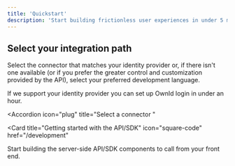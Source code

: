 ```yaml
---
title: 'Quickstart'
description: 'Start building frictionless user experiences in under 5 minutes'
---
```


## Select your integration path

Select the connector that matches your identity provider or, if there isn't one available (or if you prefer the greater control and customization provided by the API), select your preferred development language. 

<CardGroup>

<Card title="Getting started with a Connector" icon="leaf" href="https://docs.ownid.com/introduction#connectors">
  If we support your identity provider you can set up OwnId login in under an hour.

  <Accordion icon="plug" title="Select a connector
  "
  >
  
  </Accordion>

</Card>

<Card
  title="Getting started with the API/SDK"
  icon="square-code"
  href="/development"
>
Start building the server-side API/SDK components to call from your front end.

 <Accordion icon="" title="'Login' Workflow
  ">
   
  </Accordion>
</Card>
</CardGroup>


